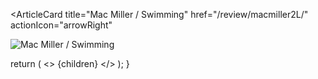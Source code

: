 <ArticleCard
  title="Mac Miller / Swimming"
  href="/review/macmiller2L/"
  actionIcon="arrowRight"
>

![Mac Miller / Swimming](../../images/cd/macmiller2L.jpg)

</ArticleCard>

  return (
    <>
      {children}
    </>
  );
}